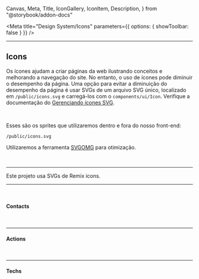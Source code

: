   Canvas,
  Meta,
  Title,
  IconGallery,
  IconItem,
  Description,
} from "@storybook/addon-docs"


<Meta
  title="Design System/Icons"
  parameters={{ options: { showToolbar: false } }}
/>

---

## Icons

Os ícones ajudam a criar páginas da web ilustrando conceitos e melhorando a navegação do site.
No entanto, o uso de ícones pode diminuir o desempenho da página.
Uma opção para evitar a diminuição do desempenho da página é usar SVGs de um
arquivo SVG único, localizado em `/public/icons.svg` e carregá-los com
o `components/ui/Icon`. Verifique a documentação do [Gerenciando ícones SVG](https://github.com/vtex-sites/nextjs.store#managing-svg-icons).

<br />

Esses são os sprites que utilizaremos dentro e fora do nosso front-end:

`/public/icons.svg`

Utilizaremos a ferramenta [SVGOMG](https://jakearchibald.github.io/svgomg/) para otimização.

<br />

---

Este projeto usa SVGs de <a ahref="https://remixicon.com/">Remix icons</a>.

---

<br />

#### Contacts

<br />

<IconGallery>
  <IconItem name="Linkedin">
    <Icon name="Linkedin" />
  </IconItem>
  <IconItem name="Instagram">
    <Icon name="Instagram" />
  </IconItem>
  <IconItem name="Github">
    <Icon name="Github" />
  </IconItem>
  <IconItem name="Mail">
    <Icon name="Mail" />
  </IconItem>
  <IconItem name="Phone">
    <Icon name="Phone" />
  </IconItem>
</IconGallery>

---

#### Actions

<br />

<IconGallery>
  <IconItem name="MenuHam">
    <Icon name="MenuHam" />
  </IconItem>
  <IconItem name="MenuClose">
    <Icon name="MenuClose" />
  </IconItem>
  <IconItem name="ArrowUp">
    <Icon name="ArrowUp" />
  </IconItem>
  <IconItem name="ArrowLeft">
    <Icon name="ArrowLeft" />
  </IconItem>
  <IconItem name="ArrowDown">
    <Icon name="ArrowDown" />
  </IconItem>
  <IconItem name="ArrowRight">
    <Icon name="ArrowRight" />
  </IconItem>
  <IconItem name="ArrowFolder">
    <Icon name="ArrowFolder" />
  </IconItem>
  <IconItem name="Redirect">
    <Icon name="Redirect" />
  </IconItem>
  <IconItem name="Checked">
    <Icon name="Checked" />
  </IconItem>
  <IconItem name="Star">
    <Icon name="Star" />
  </IconItem>
  <IconItem name="OrangeFolder">
    <Icon name="OrangeFolder" />
  </IconItem>
  <IconItem name="GreenFolder">
    <Icon name="GreenFolder" />
  </IconItem>
  <IconItem name="BlueFolder">
    <Icon name="BlueFolder" />
  </IconItem>
  <IconItem name="Markdown">
    <Icon name="Markdown" />
  </IconItem>
  <IconItem name="Conversation">
    <Icon name="Conversation" />
  </IconItem>
  <IconItem name="Warning">
    <Icon name="Warning" />
  </IconItem>
</IconGallery>

---

#### Techs

<br />

<IconGallery>
  <IconItem name="Gatsby">
    <Icon name="Gatsby" />
  </IconItem>
  <IconItem name="React">
    <Icon name="React" />
  </IconItem>
  <IconItem name="SASS">
    <Icon name="SASS" />
  </IconItem>
  <IconItem name="CSS">
    <Icon name="CSS" />
  </IconItem>
  <IconItem name="NextJs">
    <Icon name="NextJs" />
  </IconItem>
  <IconItem name="Tailwind">
    <Icon name="Tailwind" />
  </IconItem>
  <IconItem name="VTEX">
    <Icon name="VTEX" />
  </IconItem>
</IconGallery>
